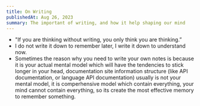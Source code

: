 ```yaml
---
title: On Writing
publishedAt: Aug 26, 2023
summary: The important of writing, and how it help shaping our mind
---
```


- "If you are thinking without writing, you only think you are thinking.”
- I do not write it down to remember later, I write it down to understand now.
- Sometimes the reason why you need to write your own notes is because it is your actual mental model which will have the tendencies to stick longer in your head, documentation site information structure (like API documentation, or language API documentation) usually is not your mental model, it is comperhensive model which contain everything, your mind cannot contain everything, so its create the most effective memory to remember something.
